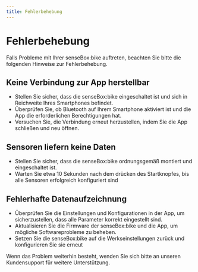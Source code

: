 ```yaml
---
title: Fehlerbehebung
---
```


# Fehlerbehebung
Falls Probleme mit Ihrer senseBox:bike auftreten, beachten Sie bitte die folgenden Hinweise zur Fehlerbehebung.

## Keine Verbindung zur App herstellbar

- Stellen Sie sicher, dass die senseBox:bike eingeschaltet ist und sich in Reichweite Ihres Smartphones befindet.
- Überprüfen Sie, ob Bluetooth auf Ihrem Smartphone aktiviert ist und die App die erforderlichen Berechtigungen hat.
- Versuchen Sie, die Verbindung erneut herzustellen, indem Sie die App schließen und neu öffnen.

## Sensoren liefern keine Daten
 - Stellen Sie sicher, dass die senseBox:bike ordnungsgemäß montiert und eingeschaltet ist.
 - Warten Sie etwa 10 Sekunden nach dem drücken des Startknopfes, bis alle Sensoren erfolgreich konfiguriert sind

## Fehlerhafte Datenaufzeichnung
 - Überprüfen Sie die Einstellungen und Konfigurationen in der App, um sicherzustellen, dass alle Parameter korrekt eingestellt sind.
 - Aktualisieren Sie die Firmware der senseBox:bike und die App, um mögliche Softwareprobleme zu beheben.
 - Setzen Sie die senseBox:bike auf die Werkseinstellungen zurück und konfigurieren Sie sie erneut



Wenn das Problem weiterhin besteht, wenden Sie sich bitte an unseren Kundensupport für weitere Unterstützung.